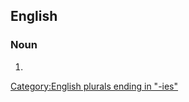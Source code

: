 ==English==

===Noun===
{{head|en|noun form}}

# {{plural of|audibility|lang=en}}

[[Category:English plurals ending in "-ies"]]